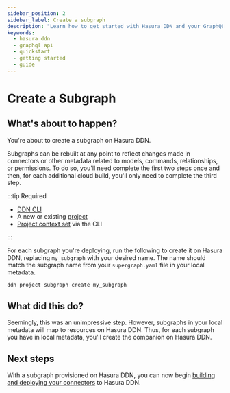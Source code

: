 ```yaml
---
sidebar_position: 2
sidebar_label: Create a subgraph
description: "Learn how to get started with Hasura DDN and your GraphQL API."
keywords:
  - hasura ddn
  - graphql api
  - quickstart
  - getting started
  - guide
---
```


# Create a Subgraph

## What's about to happen?

You're about to create a subgraph on Hasura DDN.

Subgraphs can be rebuilt at any point to reflect changes made in connectors or other metadata related to models,
commands, relationships, or permissions. To do so, you'll need complete the first two steps once and then, for each
additional cloud build, you'll only need to complete the third step.

:::tip Required

- [DDN CLI](/getting-started/build/00-prerequisites.mdx)
- A new or existing [project](/getting-started/deployment/01-create-a-project.mdx)
- [Project context set](/getting-started/deployment/create-a-project#step-2-set-the-project-context) via the CLI

:::

For each subgraph you're deploying, run the following to create it on Hasura DDN, replacing `my_subgraph` with your
desired name. The name should match the subgraph name from your `supergraph.yaml` file in your local metadata.

```bash title="From any project directory, run:"
ddn project subgraph create my_subgraph
```

## What did this do?

Seemingly, this was an unimpressive step. However, subgraphs in your local metadata will map to resources on Hasura DDN.
Thus, for each subgraph you have in local metadata, you'll create the companion on Hasura DDN.

## Next steps

With a subgraph provisioned on Hasura DDN, you can now begin
[building and deploying your connectors](/getting-started/deployment/deploy-a-connector) to Hasura DDN.
